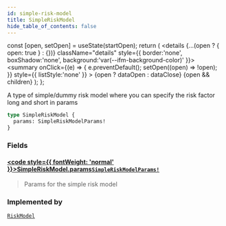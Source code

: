 ```yaml
---
id: simple-risk-model
title: SimpleRiskModel
hide_table_of_contents: false
---
```







  const [open, setOpen] = useState(startOpen);
  return (
    <details {...(open ? { open: true } : {})} className="details" style={{ border:'none', boxShadow:'none', background:'var(--ifm-background-color)' }}>
      <summary
        onClick={(e) => {
          e.preventDefault();
          setOpen((open) => !open);
        }}
        style={{ listStyle:'none' }}
      >
      {open ? dataOpen : dataClose}
      </summary>
      {open && children}
    </details>
  );
};




A type of simple/dummy risk model where you can specify the risk factor long and short in params


```graphql
type SimpleRiskModel {
  params: SimpleRiskModelParams!
}
```


### Fields

#### [<code style={{ fontWeight: 'normal' }}>SimpleRiskModel.<b>params</b></code>](#)<Bullet />[`SimpleRiskModelParams!`](/testnet/api/graphql/objects/simple-risk-model-params) <Badge class="secondary" text="non-null"/> <Badge class="secondary" text="object"/>
> Params for the simple risk model
> 



### Implemented by

[`RiskModel`](/testnet/api/graphql/unions/risk-model)  <Badge class="secondary" text="union"/>

